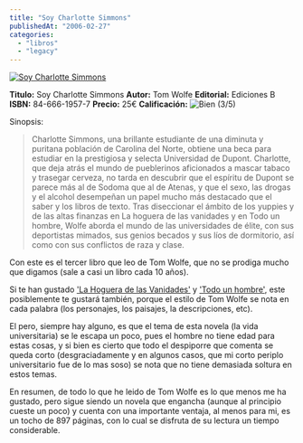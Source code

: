 ```yaml
---
title: "Soy Charlotte Simmons"
publishedAt: "2006-02-27"
categories: 
  - "libros"
  - "legacy"
---
```


[![Soy Charlotte Simmons](http://www.libertaddigital.com/fotos/noticias/sutomwolfe210405.jpg)](http://www.casadellibro.com/fichas/fichabiblio/0,1094,2900001043019,00.html?codigo=2900001043019&titulo=SOY+CHARLOTTE+SIMMONS)

**Titulo:** Soy Charlotte Simmons **Autor:** Tom Wolfe **Editorial:** Ediciones B **ISBN:** 84-666-1957-7 **Precio:** 25€ **Calificación:** ![Bien](http://rick.jinlabs.com/i/3stars.png) (3/5)

Sinopsis:

> Charlotte Simmons, una brillante estudiante de una diminuta y puritana población de Carolina del Norte, obtiene una beca para estudiar en la prestigiosa y selecta Universidad de Dupont. Charlotte, que deja atrás el mundo de pueblerinos aficionados a mascar tabaco y trasegar cerveza, no tarda en descubrir que el espíritu de Dupont se parece más al de Sodoma que al de Atenas, y que el sexo, las drogas y el alcohol desempeñan un papel mucho más destacado que el saber y los libros de texto. Tras diseccionar el ámbito de los yuppies y de las altas finanzas en La hoguera de las vanidades y en Todo un hombre, Wolfe aborda el mundo de las universidades de élite, con sus deportistas mimados, sus genios becados y sus líos de dormitorio, así como con sus conflictos de raza y clase.

Con este es el tercer libro que leo de Tom Wolfe, que no se prodiga mucho que digamos (sale a casi un libro cada 10 años).

Si te han gustado ['La Hoguera de las Vanidades'](http://www.casadellibro.com/fichas/fichabiblio/0,1094,2900000109953,00.html?codigo=2900000109953&titulo=LA+HOGUERA+DE+LAS+VANIDADES+%289%C2%AA+ED.%29) y ['Todo un hombre'](http://www.casadellibro.com/fichas/fichabiblio/0,1094,2900001053895,00.html?codigo=2900001053895&titulo=TODO+UN+HOMBRE), este posiblemente te gustará también, porque el estilo de Tom Wolfe se nota en cada palabra (los personajes, los paisajes, la descripciones, etc).

El pero, siempre hay alguno, es que el tema de esta novela (la vida universitaria) se le escapa un poco, pues el hombre no tiene edad para estas cosas, y si bien es cierto que todo el despiporre que comenta se queda corto (desgraciadamente y en algunos casos, que mi corto periplo universitario fue de lo mas soso) se nota que no tiene demasiada soltura en estos temas.

En resumen, de todo lo que he leido de Tom Wolfe es lo que menos me ha gustado, pero sigue siendo un novela que engancha (aunque al principio cueste un poco) y cuenta con una importante ventaja, al menos para mi, es un tocho de 897 páginas, con lo cual se disfruta de su lectura un tiempo considerable.
